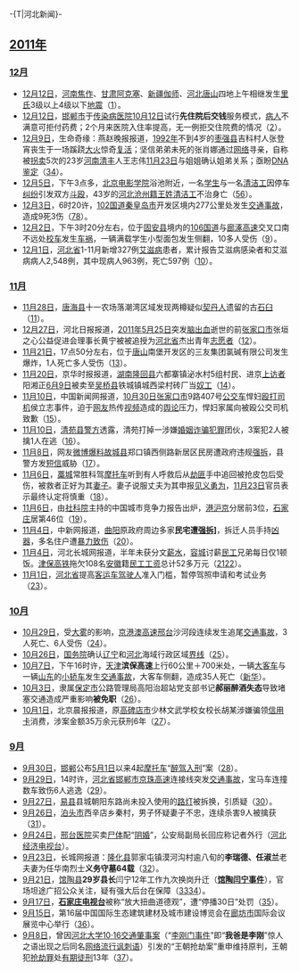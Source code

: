 {{historical}}
-{T|河北新闻}-
{{Portal:河北新闻动态/Header}}
{{TOCright}}

==[[2011年中國|2011年]]==
===[[中国2011年12月|12月]]===
* [[12月12日|12月12日]]，[[河南省|河南]][[焦作市|焦作]]、[[甘肃省|甘肃]][[阿克塞哈萨克族自治县|阿克塞]]、[[新疆维吾尔自治区|新疆]][[伽师县|伽师]]、[[河北省|河北]][[唐山市|唐山]]四地上午相继发生[[黎克特制地震震級|里氏]]3级以上4级以下[[地震|地震]]（[http://www.cnr.cn/gundong/201112/t20111212_508913522.shtml]）。
* [[12月12日|12月12日]]，[[邯郸市|邯郸市]]于[[传染病|传染病]][[医院|医院]][[10月12日|10月12日]]试行'''先住院后交钱'''服务模式，[[病人|病人]]不满意可拒付药费；2个月来医院入住率提高，无一例拒交住院费的情况（[http://news.sina.com.cn/c/2011-12-12/164223619199.shtml]）。
* [[12月9日|12月9日]]，生命奇缘：燕赵晚报报道，[[1992年|1992年]]不到4岁的[[枣强县|枣强县]]吉科村人张登宵丧生于一场蹊跷[[火灾|大火]]惊奇[[复活|复活]]；坚信弟弟未死的张肖娜通过[[互联网|网络]]寻亲，自称被[[拐卖|拐卖]]5次的23岁[[河南省|河南]][[清丰县|清丰]]人王志伟[[11月23日|11月23日]]与姐姐确认姐弟关系；亟盼[[脫氧核糖核酸|DNA]][[基因鉴定|鉴定]]（[http://yzwb.sjzdaily.com.cn/html/2011-12/09/content_379822.htm][http://news.xinhuanet.com/society/2011-12/09/c_122401967.htm]）。
* [[12月5日|12月5日]]，下午3点多，[[北京电影学院|北京电影学院]]浴池附近，一名[[大学生|学生]]与一名[[清洁工|清洁工]]因停车[[纠纷|纠纷]]引发双方[[斗殴|斗殴]]，43岁的[[河北省|河北]][[沧州市|沧州籍]][[王姓|王姓]][[清洁工|清洁工]]不治身亡（[http://finance.huanqiu.com/data/2011-12/2235437.html][http://ent.xinmin.cn/2011/12/05/12894064.html]）。
* [[12月3日|12月3日]]，6时20许，[[102国道|102国道]][[秦皇岛市|秦皇岛市]]开发区境内277公里处发生[[交通事故|交通事故]]，造成9死3伤（[http://news.xinhuanet.com/society/2011-12/03/c_111214525.htm][http://www.dzwww.com/xinwen/guoneixinwen/201112/t20111204_6800330.htm]）。
* [[12月2日|12月2日]]，下午3时20分左右，位于[[固安县|固安县]]境内的[[106国道|106国道]]与[[廊涿高速公路|廊涿高速]]交叉口南不远处[[校车|校车]]发生[[车祸|车祸]]，一辆满载学生小型面包发生侧翻，10多人受伤（[http://www.chinanews.com/edu/2011/12-02/3504937.shtml]）。
* [[12月1日|12月1日]]，[[河北省|河北省]]1-11月新增327例[[艾滋病|艾滋病]]患者，累计报告艾滋病感染者和艾滋病病人2,548例，其中现病人963例，死亡597例（[http://news.cn.yahoo.com/ypen/20101202/107918.html]）。

===[[中国2011年11月|11月]]===
* [[11月28日|11月28日]]，[[唐海县|唐海县]]十一农场落潮湾区域发现两樽疑似[[契丹人|契丹人]]遗留的古[[石臼|石臼]]（[http://www.chinanews.com/cul/2011/11-28/3492530.shtml]）。
* [[12月27日|12月27日]]，河北日报报道，[[2011年|2011年]][[5月25日|5月25日]]突发[[脑出血|脑出血]]逝世的前[[张家口市|张家口市]]张垣之心公益促进会理事长黄宁被被追授为[[河北省|河北省]]杰出青年[[志愿者|志愿者]]（[http://www.xinhuanet.com/chinanews/2011-11/27/content_24211935.htm]）。
* [[11月21日|11月21日]]，17点50分左右，位于[[唐山市|唐山]]南堡开发区的三友集团氯碱有限公司发生爆炸，1人死亡多人受伤（[http://news.sina.com.cn/c/2011-11-21/220923501607.shtml]）。
* [[11月20日|11月20日]]，京华时报报道，[[湖南省|湖南]][[隆回县|隆回县]]六都寨镇泌水村5组村民、进京[[上访|上访者]]阳湘正[[6月9日|6月9日]]被卖至[[吴桥县|吴桥县]]铁城镇城西梁村砖厂当[[奴工|奴工]]（[http://news.xinhuanet.com/local/2011-10/20/c_122177507.htm]）。
* [[11月10日|11月10日]]，中国新闻网报道，[[10月30日|10月30日]][[张家口市|张家口市]]9路407号[[公交车|公交车]]悍妇[[殴打|殴打]][[司机|司机]]侯立志事件，迫于[[网友|网友]]热传[[视频|视频]]造成的[[舆论|舆论]]压力，悍妇家属向被殴公交司机致歉（[http://www.chinanews.com/sh/2011/11-10/3450721.shtml]）。
* [[11月10日|11月10日]]，[[清苑县|清苑县]][[警方|警方]]透露，清苑打掉一涉嫌[[婚姻|婚姻]][[诈骗|诈骗]][[犯罪|犯罪]]团伙，3案犯2人被擒1人在逃（[http://ent.xinmin.cn/2011/11/10/12649665.html]）。
* [[11月8日|11月8日]]，网友[[微博|微博]][[爆料|爆料]][[故城县|故城县]]郑口镇西侧路新居区民房遭政府违规[[强拆|强拆]]，县警方发[[短信|短信]]威胁（[http://www.chinanews.com/sh/2011/11-10/3451015.shtml]）。
* [[11月6日|11月6日]]，[[藁城市|藁城]]常胜科驾[[摩托车|摩托车]]听到有人呼救后从[[劫匪|劫匪]]手中追回被抢皮包后受伤，被救者正好为其[[妻子|妻子]]。妻子说服丈夫为其申报[[见义勇为|见义勇为]]，[[11月23日|11月23日]]官员表示最终认定将慎重（[http://news.163.com/11/1129/02/7K0BITDA00014AED.html]）。
* [[11月6日|11月6日]]，由[[中国社会科学院|社科院]]主持的中国城市竞争力报告出炉，[[香港|港]][[上海市|沪]][[北京市|京]]分居前3位，[[石家庄市|石家庄]]居第46位（[http://www.cnstock.com/index/gdbb/201105/1291337.htm]）。
* [[11月4日|11月4日]]，中新网报道，[[曲阳县|曲阳]]原政府周边多家'''民宅遭[[强拆|强拆]]]'''，拆迁人员手持[[凶器|凶器]]，多名住户遭[[暴力|暴力致伤]]（[http://www.chinanews.com/fz/2011/11-04/3439216.shtml]）。
* [[11月4日|11月4日]]，河北长城网报道，半年未获分文[[薪水|薪水]]，[[容城县|容城]]讨薪[[民工|民工]]兄弟每日仅1顿饭。[[津保铁路|津保高铁]]拖欠108名[[安徽省|安徽]]籍[[民工|民工]][[工资|工资]]总计52多万元（[http://news.dahe.cn/2011/11-04/100925006.html][http://heb.hebei.com.cn/system/2011/11/04/011512147.shtml]）。
* [[11月1日|11月1日]]，[[河北省|河北省]]提高[[客车|客运车]][[驾驶人|驾驶人]]准入门槛，暂停驾照申请和考试业务（[http://www.chinanews.com/df/2011/11-01/3428934.shtml]）。

===[[中國2011年10月|10月]]===
* [[10月29日|10月29日]]，受[[雾|大雾]]的影响，[[京港澳高速公路|京港澳高速]][[邢台市|邢台]]沙河段连续发生追尾[[交通事故|交通事故]]，3人死亡、6人受伤（[http://news.sina.com.cn/c/2011-10-29/143023382812.shtml]）。
* [[10月26日|10月26日]]，[[中华人民共和国国务院|国务院]]确认[[辽宁省|辽宁]]和[[河北省|河北]]海域行政区域[[边界|界线]]（[http://news.xinhuanet.com/local/2011-10/26/c_122201490.htm]）。
* [[10月7日|10月7日]]，下午16时许，[[天津市|天津]]'''滨保高速'''上行60公里＋700米处，一辆[[客车|大客车]]与一辆[[山东省|山东]]的[[轿车|小轿车]]发生[[車禍|交通事故]]，大客车侧翻，造成35人死亡（[http://news.xinhuanet.com/society/2011-10/07/c_122125257.htm 新华]）。
* [[10月3日|10月3日]]，隶属[[保定市|保定市]]公路管理局高阳治超站党支部书记'''郝丽醉酒失态'''导致堵塞交通造成严重影响'''被免职'''（[http://news.xinhuanet.com/local/2011-10/06/c_122122108.htm]）。
* [[10月1日|10月1日]]，北京晨报报道，原[[高碑店市|高碑店市]]少林文武学校女校长胡某涉嫌骗领[[信用卡|信用卡]]消费，涉案金额35万余元获刑6年（[http://news.163.com/11/1001/23/7FALC3TE00014AED.html]）。

===[[中國2011年9月|9月]]===
* [[9月30日|9月30日]]，[[邯郸市|邯郸]]公布[[5月1日|5月1日]]以来4起[[摩托車|摩托车]]“[[醉驾|醉驾]][[有期徒刑|入刑]]”案（[http://www.heb.chinanews.com/5/2011-09-30/141504.shtml]）。
* [[9月29日|9月29日]]，14时许，[[河北省|河北省]][[邯郸市|邯郸市]][[京珠高速公路|京珠高速]]连接线突发[[交通事故|交通事故]]，宝马车连撞数车致伤6人逃逸（[http://news.sina.com.cn/s/2011-09-30/095023243783.shtml]）。
* [[9月27日|9月27日]]，[[易县|易县]]县城朝阳东路尚未投入使用的[[路灯|路灯]]被拆换，引质疑（[http://www.chinanews.com/sh/2011/09-27/3357971.shtml]）。
* [[9月26日|9月26日]]，[[泊头市|泊头市]]西辛店乡秦村，男子怀疑妻子不忠，连续杀害9人被擒获（[http://www.chinanews.com/fz/2011/09-27/3358112.shtml]）。
* [[9月24日|9月24日]]，[[邢台市|邢台]][[医院|医院]]买卖[[尸体|尸体]]配“[[阴婚|阴婚]]”，公安局副局长回应称记者外行（[http://blog.chengdu.cn/space.php?uid=646019&do=netbroad&id=7896939 河北经济电视台]）。
* [[9月23日|9月23日]]，长城网报道：[[隆化县|隆化县]]郭家屯镇漠河沟村逾八旬的'''李瑞德、任淑兰'''老夫妻为任华南烈士'''义务守墓64载'''（[http://www.chinanews.com/sh/2011/09-23/3349958.shtml]）。
* [[9月21日|9月21日]]，[[馆陶县|馆陶县]]'''29岁县长'''闫宁12年工作九次换岗升迁（'''[[馆陶闫宁事件|馆陶闫宁事件]]'''），官场坦途广招公众关注，疑有强大后台在保障（[http://www.chinanews.com/sh/2011/09-21/3344761.shtml][http://tech.xinmin.cn/2011/09/22/12150976.html]）。
* [[9月17日|9月17日]]，'''[[石家庄广播电视台|石家庄电视台]]'''被称“放大扭曲道德观”，遭“停播30日”处罚（[http://news.xinhuanet.com/society/2011-09/17/c_122047441.htm]）。
* [[9月15日|9月15日]]，第16届中国国际生态建筑建材及城市建设博览会在[[廊坊市|廊坊市]]国际会议展览中心举行（[http://roll.sohu.com/20110916/n319527891.shtml]）。
* [[9月8日|9月8日]]，曾因[[河北大学|河北大学]][[河北大学“10·16”交通肇事案|10·16交通肇事案]]（“[[河北大学“10·16”交通肇事案|李刚门事件]]”即“'''我爸是李刚'''”惊人之语出现之后同名[[中国大陆网络热点事件列表#我爸是李剛|网络流行]][[網路規範|讽刺语]]）引发的“王朝抢劫案”重申维持原判，王朝犯[[抢劫|抢劫罪]]处[[有期徒刑|有期徒刑]]13年（[http://news.ifeng.com/society/special/ligangmen/]）。